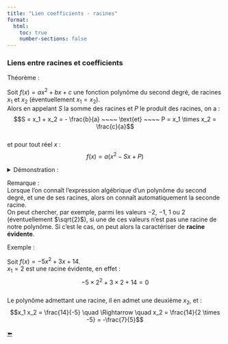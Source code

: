 ```yaml
---
title: "Lien coefficients - racines"
format:
  html:
    toc: true
    number-sections: false
---
```




### Liens entre racines et coefficients

::: {.bloc .thm}
<span class="bloc-titre">Théorème :</span>  

Soit $f(x) = ax^2 + bx + c$ une fonction polynôme du second degré, de racines $x_1$ et $x_2$ (éventuellement $x_1 = x_2$).  
Alors en appelant $S$ la somme des racines et $P$ le produit des racines, on a :  
$$S = x_1 + x_2 = - \frac{b}{a} ~~~~ \text{et} ~~~~ P = x_1 \times x_2 = \frac{c}{a}$$  
et pour tout réel $x$ :  
$$f(x) = a \left(x^2 - Sx + P \right)$$
:::

<details class="bloc demo"><summary>Démonstration : </summary>

Soit $f:x \longmapsto ax^2+bx+c$ une fonction du second degré ayant deux racines $x_1$ et $x_2$ éventuellement confondues.  
Alors, pour tout réel $x$ :  
\begin{align*}
ax^2+bx+c=a(x-x_1)(x-x_2) &\Longleftrightarrow ax^2+bx+c = ax^2 - a(x_1+x_2)x + ax_1x_2 \\
&\Longleftrightarrow x^2 + \frac{b}{a}x  + \frac{c}{a} = x^2 - (x_1+x_2)x + x_1x_2 \\
&\Longleftrightarrow -\frac{b}{a} = x_1+x_2 \quad \text{et} \quad \frac{c}{a} = x_1x_2
\end{align*}

</details>



::: {.bloc .rem}
<span class="bloc-titre">Remarque  :</span>  
Lorsque l'on connaît l'expression algébrique d’un polynôme du second degré, et une de ses racines, alors on connaît automatiquement la seconde racine.  
On peut chercher, par exemple, parmi les valeurs $-2$, $-1$, $1$ ou $2$ (éventuellement $\sqrt{2}$), si une de ces valeurs n’est pas une racine de notre polynôme. Si c’est le cas, on peut alors la caractériser de **racine évidente**.
:::

::: {.bloc .ex}
<span class="bloc-titre">Exemple :</span>  

Soit $f(x) = -5x^2 + 3x + 14$.  
$x_1 = 2$ est une racine évidente, en effet :  
$$-5 \times 2^2 + 3 \times 2 + 14 = 0$$  
Le polynôme admettant une racine, il en admet une deuxième $x_2$, et :  
$$x_1 x_2 = \frac{14}{-5} \quad \Rightarrow \quad x_2 = \frac{14}{2 \times -5} = -\frac{7}{5}$$
:::


<div class="nav-pages">
  <a class="prev" href="coefficient.html">⬅️</a>
</div>